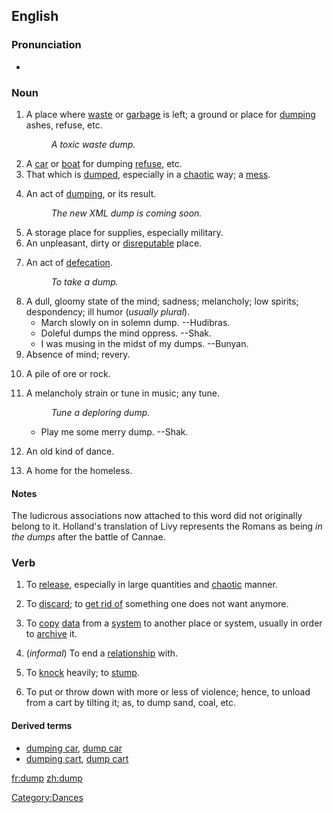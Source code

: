 ==English==

===Pronunciation===
* {{IPA|dʌmp}}

===Noun===
{{en-noun-reg}}
# A place where [[waste]] or [[garbage]] is left; a ground or place for [[#Verb|dumping]] ashes, refuse, etc.
#: ''A toxic waste dump.''
# A [[car]] or [[boat]] for dumping [[refuse]], etc.
# That which is [[#Verb|dumped]], especially in a [[chaotic]] way; a [[mess]].
# {{computing}} An act of [[#Verb|dumping]], or its result.
#: ''The new XML dump is coming soon.''
# A storage place for supplies, especially military.
# An unpleasant, dirty or [[disreputable]] place.
# {{vulgar}} An act of [[defecation]].
#: ''To take a dump.''
# A dull, gloomy state of the mind; sadness; melancholy; low spirits; despondency; ill humor (''usually plural'').
#* March slowly on in solemn dump. --Hudibras.
#* Doleful dumps the mind oppress. --Shak.
#* I was musing in the midst of my dumps. --Bunyan.
# Absence of mind; revery.
# {{mining}} A pile of ore or rock.
# {{obsolete}} A melancholy strain or tune in music; any tune.
#: ''Tune a deploring dump.''
#* Play me some merry dump. --Shak.
# {{obsolete}} An old kind of dance.
# A home for the homeless.

====Notes====
The ludicrous associations now attached to this word did not originally belong to it. Holland's translation of Livy represents the Romans as being ''in the dumps'' after the battle of Cannae.

===Verb===
{{en-infl-reg-consonant|dump||}}

# {{transitive}} To [[release]], especially in large quantities and [[chaotic]] manner.
# {{transitive}} To [[discard]]; to [[get rid of]] something one does not want anymore.
# {{transitive}} {{computing}} To [[copy]] [[data]] from a [[system]] to another place or system, usually in order to [[archive]] it.
# {{transitive}} (''informal'') To end a [[relationship]] with.
# {{transitive}} To [[knock]] heavily; to [[stump]].
# {{transitive}} {{US}} To put or throw down with more or less of violence; hence, to unload from a cart by tilting it; as, to dump sand, coal, etc.

====Derived terms====
*[[dumping car]], [[dump car]]
*[[dumping cart]], [[dump cart]]

[[Category:Dances]]

[[fr:dump]]
[[zh:dump]]